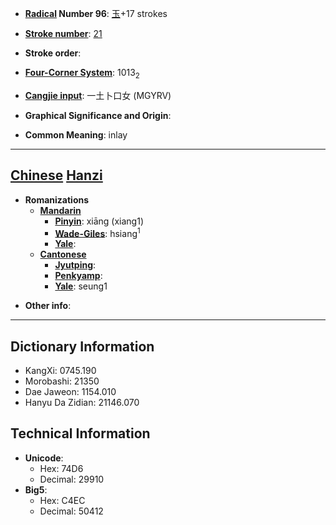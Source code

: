 * '''[[Wiktionary:Chinese radical index| Radical]] Number 96''': [[Wiktionary:Chinese radical index 玉|玉]]+17 strokes

* '''[[Wiktionary:Chinese total strokes index|Stroke number]]''': [[Wiktionary:Chinese total strokes index 21|21]]

* '''Stroke order''': 

* '''[[Wiktionary:Chinese four corner index|Four-Corner System]]''': 1013<sub>2</sub>

* '''[[Wiktionary:Chinese Cangjie index|Cangjie input]]''': 一土卜口女 (MGYRV)

* '''Graphical Significance and Origin''': 

* '''Common Meaning''': inlay

----

== [[Chinese]] [[Hanzi]] ==

* '''Romanizations'''
** '''[[Mandarin]]'''
*** '''[[Pinyin]]''': xiāng (xiang1)
*** '''[[Wade-Giles]]''': hsiang<sup>1</sup>
*** '''[[Yale]]''': 
** '''[[Cantonese]]'''
*** '''[[Jyutping]]''':
*** '''[[Penkyamp]]''': 
*** '''[[Yale]]''': seung1

* '''Other info''': 

----

== Dictionary Information ==

* KangXi: 0745.190
* Morobashi: 21350
* Dae Jaweon: 1154.010
* Hanyu Da Zidian: 21146.070

== Technical Information ==

* '''Unicode''':
** Hex: 74D6
** Decimal: 29910
* '''Big5''':
** Hex: C4EC
** Decimal: 50412